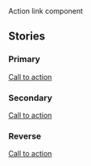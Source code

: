
<Meta title="Components/Action link/CSS Component/Action link" id="Components/Action link" />

<Title>Action link</Title>
<Subtitle>Action link component</Subtitle>
<MaturityScale
  category={additionalDocs['Action link'].maturityCategory}
  level={additionalDocs['Action link'].maturityLevel}
/>
<Guidance
  href={additionalDocs['Action link'].guidanceHref}
  name={additionalDocs['Action link'].guidanceName}
/>

## Stories

### Primary

<Canvas>
  <Story name="Primary">
    <a className="vads-c-action-link--green" href="#">
      Call to action
    </a>
  </Story>
</Canvas>

### Secondary

<Canvas>
  <Story name="Secondary">
    <a className="vads-c-action-link--blue" href="#">
      Call to action
    </a>
  </Story>
</Canvas>

### Reverse

<Canvas>
  <Story name="Reverse">
    <div className="usa-background-dark" style={{ padding: '10px 0 20px' }}>
      <a className="vads-c-action-link--white" href="#">
        Call to action
      </a>
    </div>
  </Story>
</Canvas>
